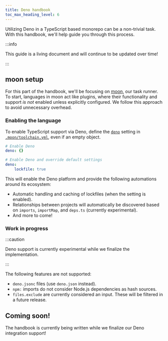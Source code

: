 ```yaml
---
title: Deno handbook
toc_max_heading_level: 6
---
```



Utilizing Deno in a TypeScript based monorepo can be a non-trivial task. With this handbook, we'll
help guide you through this process.

:::info

This guide is a living document and will continue to be updated over time!

:::

## moon setup

For this part of the handbook, we'll be focusing on [moon](/moon), our task runner. To start,
languages in moon act like plugins, where their functionality and support _is not_ enabled unless
explicitly configured. We follow this approach to avoid unnecessary overhead.

### Enabling the language

To enable TypeScript support via Deno, define the [`deno`](../../config/toolchain#deno) setting in
[`.moon/toolchain.yml`](../../config/toolchain), even if an empty object.

```yaml title=".moon/toolchain.yml"
# Enable Deno
deno: {}

# Enable Deno and override default settings
deno:
	lockfile: true
```

This will enable the Deno platform and provide the following automations around its ecosystem:

- Automatic handling and caching of lockfiles (when the setting is enabled).
- Relationships between projects will automatically be discovered based on `imports`, `importMap`,
  and `deps.ts` (currently experimental).
- And more to come!

### Work in progress

:::caution

Deno support is currently experimental while we finalize the implementation.

:::

The following features are not supported:

- `deno.jsonc` files (use `deno.json` instead).
- `npm:` imports do not consider Node.js dependencies as hash sources.
- `files.exclude` are currently considered an input. These will be filtered in a future release.

## Coming soon!

The handbook is currently being written while we finalize our Deno integration support!
